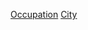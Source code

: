 {{portal|人物}}
{{container category}}
{{Category see also|依城市劃分的各職業人物}}

[[Category:各城市人物|Occupation]]
[[Category:各職業人物|City]]